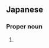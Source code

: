 ==Japanese==
{{ja-kanjitab|なか|い|yomi=kun}}

===Proper noun===
{{ja-pos|なかい|proper}}

# {{surname|lang=ja|sort=なかい}}